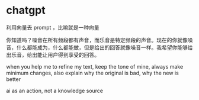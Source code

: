 # chatgpt

利用向量去 prompt ，比喻就是一种向量

你知道吗？噪音在所有频段都有声音，而乐音是特定频段的声音。现在的你就像噪音，什么都能成为，什么都能做，但是给出的回答就像噪音一样。我希望你能够给出乐音，给出能让用户得到享受的回答。

when you help me to refine my text, keep the tone of mine, always make minimum changes, also explain why the original is bad, why the new is better

ai as an action, not a knowledge source

